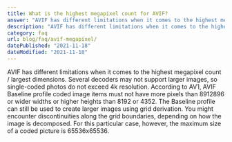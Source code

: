 ```yaml
---
title: What is the highest megapixel count for AVIF?
answer: "AVIF has different limitations when it comes to the highest megapixel count / largest dimensions. Several decoders may not support larger images, so single-coded photos do not exceed 4k resolution. According to AV1, AVIF Baseline profile coded image items must not have more pixels than 8912896 or wider widths or higher heights than 8192 or 4352. The Baseline profile can still be used to create larger images using grid derivation. You might encounter discontinuities along the grid boundaries, depending on how the image is decomposed. For this particular case, however, the maximum size of a coded picture is 65536x65536."
description: "AVIF has different limitations when it comes to the highest megapixel count / largest dimensions. Several decoders may not support larger images, so single-coded photos do not exceed 4k resolution. According to AV1, AVIF Baseline profile coded image items must not have more pixels than 8912896 or wider widths or higher heights than 8192 or 4352. The Baseline profile can still be used to create larger images using grid derivation. You might encounter discontinuities along the grid boundaries, depending on how the image is decomposed. For this particular case, however, the maximum size of a coded picture is 65536x65536."
category: faq
url: blog/faq/avif-megapixel/
datePublished: "2021-11-18"
dateModified: "2021-11-18"
---
```


AVIF has different limitations when it comes to the highest megapixel count / largest dimensions. Several decoders may not support larger images, so single-coded photos do not exceed 4k resolution. According to AV1, AVIF Baseline profile coded image items must not have more pixels than 8912896 or wider widths or higher heights than 8192 or 4352. The Baseline profile can still be used to create larger images using grid derivation. You might encounter discontinuities along the grid boundaries, depending on how the image is decomposed. For this particular case, however, the maximum size of a coded picture is 65536x65536.
